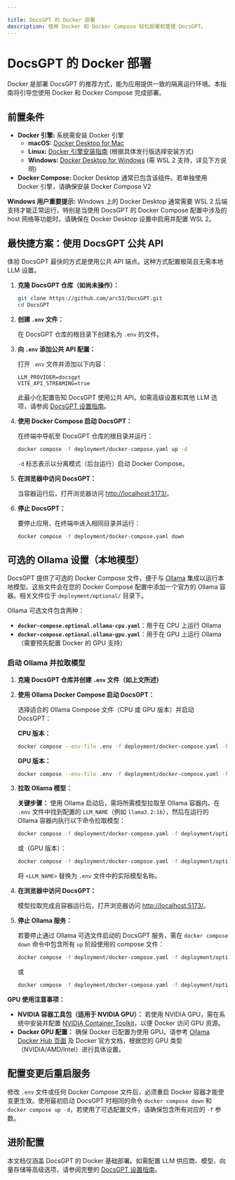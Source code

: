 ```yaml
---

title: DocsGPT 的 Docker 部署
description: 使用 Docker 和 Docker Compose 轻松部署和管理 DocsGPT。
---
```


# DocsGPT 的 Docker 部署

Docker 是部署 DocsGPT 的推荐方式，能为应用提供一致的隔离运行环境。本指南将引导您使用 Docker 和 Docker Compose 完成部署。

## 前置条件

* **Docker 引擎:** 系统需安装 Docker 引擎
    * **macOS:** [Docker Desktop for Mac](https://docs.docker.com/desktop/install/mac-install/)
    * **Linux:** [Docker 引擎安装指南](https://docs.docker.com/engine/install/) (根据具体发行版选择安装方式)
    * **Windows:** [Docker Desktop for Windows](https://docs.docker.com/desktop/install/windows-install/) (需 WSL 2 支持，详见下方说明)
* **Docker Compose:** Docker Desktop 通常已包含该组件。若单独使用 Docker 引擎，请确保安装 Docker Compose V2

**Windows 用户重要提示:** Windows 上的 Docker Desktop 通常需要 WSL 2 后端支持才能正常运行，特别是当使用 DocsGPT 的 Docker Compose 配置中涉及的 host 网络等功能时。请确保在 Docker Desktop 设置中启用并配置 WSL 2。

## 最快捷方案：使用 DocsGPT 公共 API

体验 DocsGPT 最快的方式是使用公共 API 端点。这种方式配置极简且无需本地 LLM 设置。

1.  **克隆 DocsGPT 仓库（如尚未操作）：**

    ```bash
    git clone https://github.com/arc53/DocsGPT.git
    cd DocsGPT
    ```

2.  **创建 `.env` 文件：**

    在 DocsGPT 仓库的根目录下创建名为 `.env` 的文件。

3.  **向 `.env` 添加公共 API 配置：**

    打开 `.env` 文件并添加以下内容：

    ```
    LLM_PROVIDER=docsgpt
    VITE_API_STREAMING=true
    ```

    此最小化配置告知 DocsGPT 使用公共 API。如需高级设置和其他 LLM 选项，请参阅 [DocsGPT 设置指南](/Deploying/DocsGPT-Settings)。

4.  **使用 Docker Compose 启动 DocsGPT：**

    在终端中导航至 DocsGPT 仓库的根目录并运行：

    ```bash
    docker compose -f deployment/docker-compose.yaml up -d
    ```

    `-d` 标志表示以分离模式（后台运行）启动 Docker Compose。

5.  **在浏览器中访问 DocsGPT：**

    当容器运行后，打开浏览器访问 [http://localhost:5173/](http://localhost:5173/)。

6.  **停止 DocsGPT：**

    要停止应用，在终端中进入相同目录并运行：

    ```bash
    docker compose -f deployment/docker-compose.yaml down
    ```

## 可选的 Ollama 设置（本地模型）

DocsGPT 提供了可选的 Docker Compose 文件，便于与 [Ollama](https://ollama.com/) 集成以运行本地模型。这些文件会在您的 Docker Compose 配置中添加一个官方的 Ollama 容器。相关文件位于 `deployment/optional/` 目录下。

Ollama 可选文件包含两种：

*   **`docker-compose.optional.ollama-cpu.yaml`**：用于在 CPU 上运行 Ollama
*   **`docker-compose.optional.ollama-gpu.yaml`**：用于在 GPU 上运行 Ollama（需要预先配置 Docker 的 GPU 支持）

### 启动 Ollama 并拉取模型

1. **克隆 DocsGPT 仓库并创建 `.env` 文件（如上文所述）**

2. **使用 Ollama Docker Compose 启动 DocsGPT：**

   选择适合的 Ollama Compose 文件（CPU 或 GPU 版本）并启动 DocsGPT：

   **CPU 版本：**
   ```bash
   docker compose --env-file .env -f deployment/docker-compose.yaml -f deployment/optional/docker-compose.optional.ollama-cpu.yaml up -d
   ```
   **GPU 版本：**
   ```bash
   docker compose --env-file .env -f deployment/docker-compose.yaml -f deployment/optional/docker-compose.optional.ollama-gpu.yaml up -d
   ```

3. **拉取 Ollama 模型：**

   **关键步骤：** 使用 Ollama 启动后，需将所需模型拉取至 Ollama 容器内。在 `.env` 文件中找到配置的 `LLM_NAME`（例如 `llama3.2:1b`），然后在运行的 Ollama 容器内执行以下命令拉取模型：

   ```bash
   docker compose -f deployment/docker-compose.yaml -f deployment/optional/docker-compose.optional.ollama-cpu.yaml exec -it ollama ollama pull <LLM_NAME>
   ```
   或（GPU 版本）：
   ```bash
   docker compose -f deployment/docker-compose.yaml -f deployment/optional/docker-compose.optional.ollama-gpu.yaml exec -it ollama ollama pull <LLM_NAME>
   ```
   将 `<LLM_NAME>` 替换为 `.env` 文件中的实际模型名称。

4. **在浏览器中访问 DocsGPT：**

   模型拉取完成且容器运行后，打开浏览器访问 [http://localhost:5173/](http://localhost:5173/)。

5. **停止 Ollama 服务：**

   若要停止通过 Ollama 可选文件启动的 DocsGPT 服务，需在 `docker compose down` 命令中包含所有 `up` 阶段使用的 compose 文件：

   ```bash
   docker compose -f deployment/docker-compose.yaml -f deployment/optional/docker-compose.optional.ollama-cpu.yaml down
   ```
   或
   ```bash
   docker compose -f deployment/docker-compose.yaml -f deployment/optional/docker-compose.optional.ollama-gpu.yaml down
   ```

**GPU 使用注意事项：**

*   **NVIDIA 容器工具包（适用于 NVIDIA GPU）：** 若使用 NVIDIA GPU，需在系统中安装并配置 [NVIDIA Container Toolkit](https://docs.nvidia.com/datacenter/cloud-native/container-toolkit/latest/install-guide.html)，以便 Docker 访问 GPU 资源。
*   **Docker GPU 配置：** 确保 Docker 已配置为使用 GPU。请参考 [Ollama Docker Hub 页面](https://hub.docker.com/r/ollama/ollama) 及 Docker 官方文档，根据您的 GPU 类型（NVIDIA/AMD/Intel）进行具体设置。

## 配置变更后重启服务

修改 `.env` 文件或任何 Docker Compose 文件后，必须重启 Docker 容器才能使变更生效。使用最初启动 DocsGPT 时相同的命令 `docker compose down` 和 `docker compose up -d`，若使用了可选配置文件，请确保包含所有对应的 `-f` 参数。

## 进阶配置

本文档仅涵盖 DocsGPT 的 Docker 基础部署。如需配置 LLM 供应商、模型、向量存储等高级选项，请参阅完整的 [DocsGPT 设置指南](/Deploying/DocsGPT-Settings)。